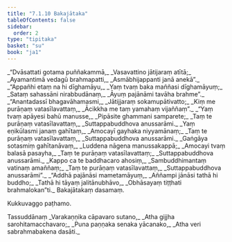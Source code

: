 ```yaml
---
title: "7.1.10 Bakajātaka"
tableOfContents: false
sidebar:
  order: 2
type: "tipitaka"
basket: "su"
book: "ja1"
---
```



<DynamicBreadcrumb />

<Division number="68" book="ja1">

<Paragraph number="1561" type="verses" book="ja1">
_“Dvāsattati gotama puññakammā,_  
_Vasavattino jātijaraṃ atītā;_  
_Ayamantimā vedagū brahmapatti,_  
_Asmābhijappanti janā anekā”._  

</Paragraph>

</Division>
<Division number="69" book="ja1">

<Paragraph number="1562" type="verses" book="ja1">
_“Appañhi etaṃ na hi dīghamāyu,_  
_Yaṃ tvaṃ baka maññasi dīghamāyuṃ;_  
_Sataṃ sahassāni nirabbudānaṃ,_  
_Āyuṃ pajānāmi tavāha brahme”._  

</Paragraph>

</Division>
<Division number="70" book="ja1">

<Paragraph number="1563" type="verses" book="ja1">
_“Anantadassī bhagavāhamasmi,_  
_Jātijjaraṃ sokamupātivatto;_  
_Kiṃ me purāṇaṃ vatasīlavattaṃ,_  
_Ācikkha me taṃ yamahaṃ vijaññaṃ”._  

</Paragraph>

</Division>
<Division number="71" book="ja1">

<Paragraph number="1564" type="verses" book="ja1">
_“Yaṃ tvaṃ apāyesi bahū manusse,_  
_Pipāsite ghammani samparete;_  
_Taṃ te purāṇaṃ vatasīlavattaṃ,_  
_Suttappabuddhova anussarāmi._  

</Paragraph>

</Division>
<Division number="72" book="ja1">

<Paragraph number="1565" type="verses" book="ja1">
_Yaṃ eṇikūlasmi janaṃ gahītaṃ,_  
_Amocayī gayhaka niyyamānaṃ;_  
_Taṃ te purāṇaṃ vatasīlavattaṃ,_  
_Suttappabuddhova anussarāmi._  

</Paragraph>

</Division>
<Division number="73" book="ja1">

<Paragraph number="1566" type="verses" book="ja1">
_Gaṅgāya sotasmiṃ gahītanāvaṃ,_  
_Luddena nāgena manussakappā;_  
_Amocayi tvaṃ balasā pasayha,_  
_Taṃ te purāṇaṃ vatasīlavattaṃ;_  
_Suttappabuddhova anussarāmi._  

</Paragraph>

</Division>
<Division number="74" book="ja1">

<Paragraph number="1567" type="verses" book="ja1">
_Kappo ca te baddhacaro ahosiṃ,_  
_Sambuddhimantaṃ vatinaṃ amaññaṃ;_  
_Taṃ te purāṇaṃ vatasīlavattaṃ,_  
_Suttappabuddhova anussarāmi”._  

</Paragraph>

</Division>
<Division number="75" book="ja1">

<Paragraph number="1568" type="verses" book="ja1">
_“Addhā pajānāsi mametamāyuṃ,_  
_Aññampi jānāsi tathā hi buddho;_  
_Tathā hi tāyaṃ jalitānubhāvo,_  
_Obhāsayaṃ tiṭṭhati brahmalokan”ti._  


</Paragraph>
</Division>

<Paragraph number="1569" type="center" book="ja1">
Bakajātakaṃ dasamaṃ.

  
Kukkuvaggo paṭhamo.



</Paragraph>

<Paragraph number="1570" type="center" book="ja1">
Tassuddānaṃ


</Paragraph>

<Paragraph number="1571" type="verses" book="ja1">
_Varakaṇṇika cāpavaro sutano,_  
_Atha gijjha sarohitamacchavaro;_  
_Puna paṇṇaka senaka yācanako,_  
_Atha veri sabrahmabakena dasāti._
</Paragraph>